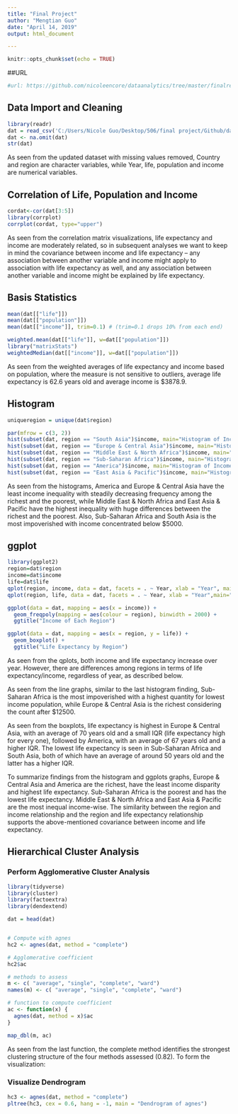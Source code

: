 ```yaml
---
title: "Final Project"
author: "Mengtian Guo"
date: "April 14, 2019"
output: html_document

---
```


```r
knitr::opts_chunk$set(echo = TRUE)
```

##URL
```r
#url: https://github.com/nicoleencore/dataanalytics/tree/master/finalreport

```

## Data Import and Cleaning
```r
library(readr)
dat = read_csv('C:/Users/Nicole Guo/Desktop/506/final project/Github/dataanalytics/data/gapminder.csv')
dat <- na.omit(dat)
str(dat)
```
As seen from the updated dataset with missing values removed, Country and region are character variables, while Year, life, population and income are numerical variables.

## Correlation of Life, Population and Income
```r
cordat<-cor(dat[3:5])
library(corrplot)
corrplot(cordat, type="upper")

```
As seen from the correlation matrix visualizations, life expectancy and income are moderately related, so in subsequent analyses we want to keep in mind the covariance between income and life expectancy -- any association between another variable and income might apply to association with life expectancy as well, and any association between another variable and income might be explained by life expectancy. 


## Basis Statistics
```r
mean(dat[["life"]])
mean(dat[["population"]])
mean(dat[["income"]], trim=0.1) # (trim=0.1 drops 10% from each end)

weighted.mean(dat[["life"]], w=dat[["population"]])
library("matrixStats")
weightedMedian(dat[["income"]], w=dat[["population"]]) 
```
As seen from the weighted averages of life expectancy and income based on population, where the measure is not sensitive to outliers, average life expectancy is 62.6 years old and average income is $3878.9.

## Histogram 
```r
uniqueregion = unique(dat$region)

par(mfrow = c(3, 2))
hist(subset(dat, region == "South Asia")$income, main="Histogram of Income in South Asia", xlab = "Income")
hist(subset(dat, region == "Europe & Central Asia")$income, main="Histogram of Income Distribution in Europe & Central Asia", xlab = "Income")
hist(subset(dat, region == "Middle East & North Africa")$income, main="Histogram of Income Distribution in Middle East & North Africa", xlab = "Income")
hist(subset(dat, region == "Sub-Saharan Africa")$income, main="Histogram of Income Distribution in Sub-Saharan Africa", xlab = "Income")
hist(subset(dat, region == "America")$income, main="Histogram of Income Distribution in America", xlab = "Income")
hist(subset(dat, region == "East Asia & Pacific")$income, main="Histogram of Income Distribution in East Asia & Pacific", xlab = "Income")

```
As seen from the histograms, America and Europe & Central Asia have the least income inequality with steadily decreasing frequency among the richest and the poorest, while Middle East & North Africa and East Asia & Pacific have the highest inequality with huge differences between the richest and the poorest. Also, Sub-Saharan Africa and South Asia is the most impoverished with income concentrated below $5000.
 
## ggplot
```r
library(ggplot2)
region=dat$region
income=dat$income
life=dat$life
qplot(region, income, data = dat, facets = . ~ Year, xlab = "Year", main="Income by Year")
qplot(region, life, data = dat, facets = . ~ Year, xlab = "Year",main="Life Expectancy by Year")

ggplot(data = dat, mapping = aes(x = income)) + 
  geom_freqpoly(mapping = aes(colour = region), binwidth = 2000) +
  ggtitle("Income of Each Region")

ggplot(data = dat, mapping = aes(x = region, y = life)) +
  geom_boxplot() +
  ggtitle("Life Expectancy by Region")

```
 
As seen from the qplots, both income and life expectancy increase over year. However, there are differences among regions in terms of life expectancy/income, regardless of year, as described below.

As seen from the line graphs, similar to the last histogram finding, Sub-Saharan Africa is the most impoverished with a highest quantity for lowest income population, while Europe & Central Asia is the richest considering the count after $12500.

As seen from the boxplots, life expectancy is highest in Europe & Central Asia, with an average of 70 years old and a small IQR (life expectancy high for every one), followed by America, with an average of 67 years old and a higher IQR. The lowest life expectancy is seen in Sub-Saharan Africa and South Asia, both of which have an average of around 50 years old and the latter has a higher IQR.

To summarize findings from the histogram and ggplots graphs, Europe & Central Asia and America are the richest, have the least income disparity and highest life expectancy. Sub-Saharan Africa is the poorest and has the lowest life expectancy. Middle East & North Africa and East Asia & Pacific are the most inequal income-wise. The similarity between the region and income relationship and the region and life expectancy relationship supports the above-mentioned covariance between income and life expectancy.

## Hierarchical Cluster Analysis
### Perform Agglomerative Cluster Analysis
```r
library(tidyverse)
library(cluster)    
library(factoextra) 
library(dendextend)

dat = head(dat)


# Compute with agnes
hc2 <- agnes(dat, method = "complete")

# Agglomerative coefficient
hc2$ac

# methods to assess
m <- c( "average", "single", "complete", "ward")
names(m) <- c( "average", "single", "complete", "ward")

# function to compute coefficient
ac <- function(x) {
  agnes(dat, method = x)$ac
}

map_dbl(m, ac)

```

As seen from the last function, the complete method identifies the strongest clustering structure of the four methods assessed (0.82). To form the visualization:

### Visualize Dendrogram
```r
hc3 <- agnes(dat, method = "complete")
pltree(hc3, cex = 0.6, hang = -1, main = "Dendrogram of agnes") 
```
